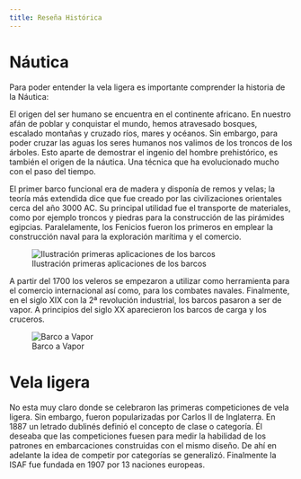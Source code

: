 ```yaml
---
title: Reseña Histórica
---
```



# Náutica

Para poder entender la vela ligera es importante comprender la historia de la Náutica:

El origen del ser humano se encuentra en el continente africano. En nuestro afán de poblar y conquistar el mundo, hemos atravesado bosques, escalado montañas y cruzado ríos, mares y océanos. Sin embargo, para poder cruzar las aguas los seres humanos nos valimos de los troncos de los árboles. Esto aparte de demostrar el ingenio del hombre prehistórico, es también el origen de la náutica. Una técnica que ha evolucionado mucho con el paso del tiempo.


El primer barco funcional era de madera y disponía de remos y velas; la teoría más extendida dice que fue creado por las civilizaciones orientales cerca del año 3000 AC. Su principal utilidad fue el transporte de materiales, como por ejemplo troncos y piedras para la construcción de las pirámides egipcias. Paralelamente, los Fenicios fueron los primeros en emplear la construcción naval para la exploración marítima y el comercio.

![Ilustración primeras aplicaciones de los barcos](../img/transporte-piedra-nilo.webp)

A partir del 1700 los veleros se empezaron a utilizar como herramienta para el comercio internacional así como, para los combates navales. Finalmente, en el siglo XIX con la 2ª revolución industrial, los barcos pasaron a ser de vapor. A principios del siglo XX aparecieron los barcos de carga y los cruceros.

![Barco a Vapor](../img/vapor.jpg)

# Vela ligera

No esta muy claro donde se celebraron las primeras competiciones de vela ligera. Sin embargo, fueron popularizadas por Carlos II de Inglaterra. En 1887 un letrado dublinés definió el concepto de clase o categoría. Él deseaba que las competiciones fuesen para medir la habilidad de los patrones en embarcaciones construidas con el mismo diseño. De ahí en adelante la idea de competir por categorías se generalizó. Finalmente la ISAF fue fundada en 1907 por 13 naciones europeas.
